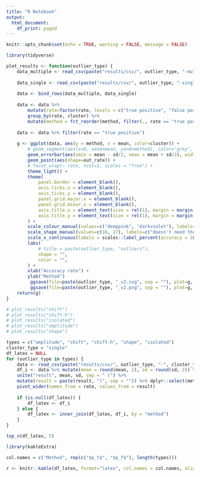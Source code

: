 ```yaml
---
title: "R Notebook"
output:
  html_document:
    df_print: paged
---
```


```r
knitr::opts_chunk$set(echo = TRUE, warning = FALSE, message = FALSE)
```

```r
library(tidyverse)

plot_results <- function(outlier_type) {
    data_multiple <- read_csv(paste("results/csv/", outlier_type, "-multiple-cluster.csv", sep=""))
    
    data_single <- read_csv(paste("results/csv/", outlier_type, "-single-cluster.csv", sep=""))
    
    data <- bind_rows(data_multiple, data_single)
    
    data <- data %>%
        mutate(rate=factor(rate, levels = c("true positive", "false positive"))) %>%
        group_by(rate, cluster) %>%
        mutate(method = fct_reorder(method, filter(., rate == "true positive" & cluster=="multiple") %>% pull(mean)))
    
    data <- data %>% filter(rate == "true positive")
    
    g <- ggplot(data, aes(y = method, x = mean, color=cluster)) +
        # geom_segment(aes(x=0, xend=mean, yend=method), color="grey", size=0.1) +
        geom_errorbar(aes(xmin = mean - sd/2, xmax = mean + sd/2), width = 0.4) +
        geom_point(aes(shape=out_rate)) +
        # facet_wrap(~ rate, ncol=1, scales = "free") +
        theme_light() +
        theme(
            panel.border = element_blank(),
            axis.ticks.x = element_blank(),
            axis.ticks.y = element_blank(),
            panel.grid.major.x = element_blank(),
            panel.grid.minor.x = element_blank(),
            axis.title.x = element_text(size = rel(1), margin = margin(t = 20, r = 0, b = 0, l = 0)),
            axis.title.y = element_text(size = rel(1), margin = margin(t = 0, r = 20, b = 0, l = 0)),
        ) +
        scale_colour_manual(values=c("deeppink", "darkviolet"), labels=c("multiple clusters", "single cluster")) +
        scale_shape_manual(values=c(16, 17), labels=c("doesn't need the outliers rate", "needs the outliers rate")) +
        scale_x_continuous(labels = scales::label_percent(accuracy = 1L)) +
        labs(
            # title = paste(outlier_type, "outliers"),
            shape = "",
            color = "",
        ) +
        xlab("Accuracy rate") +
        ylab("Method")
         ggsave(file=paste(outlier_type, "_v2.svg", sep = ""), plot=g, width=10, height=3)
         ggsave(file=paste(outlier_type, "_v2.png", sep = ""), plot=g, width=10, height=3)
    return(g)
}
```

```r
# plot_results("shift")
# plot_results("shift-h")
# plot_results("isolated")
# plot_results("amplitude")
# plot_results("shape")
```

```r

types = c("amplitude", "shift", "shift-h", "shape", "isolated")
cluster_type = "single"
df_latex = NULL
for (outlier_type in types) {
    data <- read_csv(paste("results/csv/", outlier_type, "-", cluster_type, "-cluster.csv", sep=""))
    df_i <- data %>% mutate(mean = round(mean, 2), sd = round(sd, 2)) %>%
    unite("result", mean, sd, sep = " (") %>%
    mutate(result = paste(result, ")", sep = "")) %>% dplyr::select(method, result, rate) %>%
    pivot_wider(names_from = rate, values_from = result)
    
    if (is.null(df_latex)) {
        df_latex <- df_i
    } else {
        df_latex <- inner_join(df_latex, df_i, by = "method")
    }
}

top_n(df_latex, 5)
```

```r

library(kableExtra)

col.names = c("Method", rep(c("$p_t$", "$p_f$"), length(types)))

r <- knitr::kable(df_latex, format="latex", col.names = col.names, align = "lcccccccccc")
```
